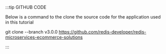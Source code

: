 :::tip GITHUB CODE

Below is a command to the clone the source code for the application used in this tutorial

git clone --branch v3.0.0 https://github.com/redis-developer/redis-microservices-ecommerce-solutions

:::
